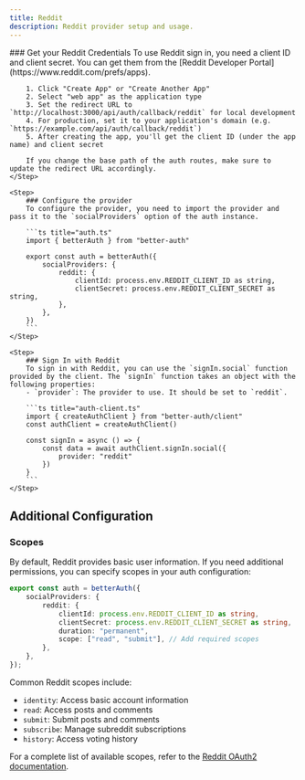 ```yaml
---
title: Reddit
description: Reddit provider setup and usage.
---
```


<Steps>
    <Step> 
        ### Get your Reddit Credentials
        To use Reddit sign in, you need a client ID and client secret. You can get them from the [Reddit Developer Portal](https://www.reddit.com/prefs/apps).

        1. Click "Create App" or "Create Another App"
        2. Select "web app" as the application type
        3. Set the redirect URL to `http://localhost:3000/api/auth/callback/reddit` for local development
        4. For production, set it to your application's domain (e.g. `https://example.com/api/auth/callback/reddit`)
        5. After creating the app, you'll get the client ID (under the app name) and client secret

        If you change the base path of the auth routes, make sure to update the redirect URL accordingly.
    </Step>

    <Step>
        ### Configure the provider
        To configure the provider, you need to import the provider and pass it to the `socialProviders` option of the auth instance.

        ```ts title="auth.ts"
        import { betterAuth } from "better-auth"

        export const auth = betterAuth({
            socialProviders: {
                reddit: {
                    clientId: process.env.REDDIT_CLIENT_ID as string,
                    clientSecret: process.env.REDDIT_CLIENT_SECRET as string,
                },
            },
        })
        ```
    </Step>

    <Step>
        ### Sign In with Reddit
        To sign in with Reddit, you can use the `signIn.social` function provided by the client. The `signIn` function takes an object with the following properties:
        - `provider`: The provider to use. It should be set to `reddit`.

        ```ts title="auth-client.ts"
        import { createAuthClient } from "better-auth/client"
        const authClient = createAuthClient()

        const signIn = async () => {
            const data = await authClient.signIn.social({
                provider: "reddit"
            })
        }
        ```
    </Step>

</Steps>

## Additional Configuration

### Scopes

By default, Reddit provides basic user information. If you need additional permissions, you can specify scopes in your auth configuration:

```ts title="auth.ts"
export const auth = betterAuth({
    socialProviders: {
        reddit: {
            clientId: process.env.REDDIT_CLIENT_ID as string,
            clientSecret: process.env.REDDIT_CLIENT_SECRET as string,
            duration: "permanent",
            scope: ["read", "submit"], // Add required scopes
        },
    },
});
```

Common Reddit scopes include:

- `identity`: Access basic account information
- `read`: Access posts and comments
- `submit`: Submit posts and comments
- `subscribe`: Manage subreddit subscriptions
- `history`: Access voting history

For a complete list of available scopes, refer to the [Reddit OAuth2 documentation](https://www.reddit.com/dev/api/oauth).
